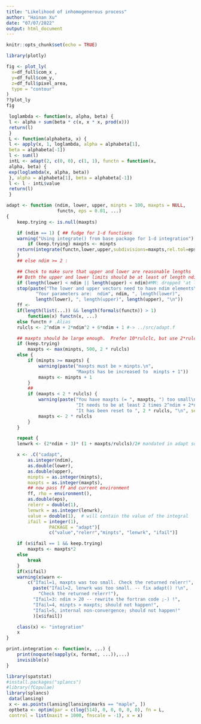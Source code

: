 ```yaml
---
title: "Likelihood of inhomogenerous process"
author: "Hainan Xu"
date: "07/07/2022"
output: html_document
---
```


```r
knitr::opts_chunk$set(echo = TRUE)
```


```R
library(plotly)

fig <- plot_ly(
  x=df_full$com_x , 
  y=df_full$com_y, 
  z=df_full$pixel_area, 
  type = "contour" 
)
??plot_ly
fig


```


```R
 loglambda <- function(x, alpha, beta) {
 l <- alpha + sum(beta * c(x, x * x, prod(x)))
 return(l)
 }
 L <- function(alphabeta, x) {
 l <- apply(x, 1, loglambda, alpha = alphabeta[1],
 beta = alphabeta[-1])
 l <- sum(l)
 intL <- adapt(2, c(0, 0), c(1, 1), functn = function(x,
 alpha, beta) {
 exp(loglambda(x, alpha, beta))
 }, alpha = alphabeta[1], beta = alphabeta[-1])
 l <- l - intL$value
 return(l)
 }

```

```R

adapt <- function (ndim, lower, upper, minpts = 100, maxpts = NULL,
                   functn, eps = 0.01, ...)
{
    keep.trying <- is.null(maxpts)

    if (ndim == 1) { ## fudge for 1-d functions
	warning("Using integrate() from base package for 1-d integration")
        if (keep.trying) maxpts <- minpts
	return(integrate(functn,lower,upper,subdivisions=maxpts,rel.tol=eps,...))
    }
    ## else ndim >= 2 :

    ## Check to make sure that upper and lower are reasonable lengths
    ## Both the upper and lower limits should be at least of length ndim
    if (length(lower) < ndim || length(upper) < ndim)#MM: dropped 'at least':
	stop(paste("The lower and upper vectors need to have ndim elements\n",
		   "Your parameters are:  ndim", ndim, ", length(lower)",
		   length(lower), ", length(upper)", length(upper), "\n"))
    ff <-
	if(length(list(...)) && length(formals(functn)) > 1)
	    function(x) functn(x, ...)
	else functn # .Alias
    rulcls <- 2^ndim + 2*ndim^2 + 6*ndim + 1 #-> ../src/adapt.f

    ## maxpts should be large enough.  Prefer 10*rulclc, but use 2*rulclc.
    if (keep.trying)
        maxpts <- max(minpts, 500, 2 * rulcls)
    else {
        if (minpts >= maxpts) {
            warning(paste("maxpts must be > minpts.\n",
                          "Maxpts has be increased to  minpts + 1"))
            maxpts <- minpts + 1
        }
        ##
        if (maxpts < 2 * rulcls) {
            warning(paste("You have maxpts (= ", maxpts, ") too small\n",
                          "It needs to be at least 2 times 2^ndim + 2*ndim^2 + 6*ndim+1\n",
                          "It has been reset to ", 2 * rulcls, "\n", sep=""))
            maxpts <- 2 * rulcls
        }
    }

    repeat {
	lenwrk <- (2*ndim + 3)* (1 + maxpts/rulcls)/2# mandated in adapt source

	x <- .C("cadapt",
		as.integer(ndim),
		as.double(lower),
		as.double(upper),
		minpts = as.integer(minpts),
		maxpts = as.integer(maxpts),
		## now pass ff and current environment
		ff, rho = environment(),
		as.double(eps),
		relerr = double(1),
		lenwrk = as.integer(lenwrk),
		value = double(1),	# will contain the value of the integral
		ifail = integer(1),
                PACKAGE = "adapt")[
                c("value","relerr","minpts", "lenwrk", "ifail")]

	if (x$ifail == 1 && keep.trying)
	    maxpts <- maxpts*2
	else
	    break
    }
    if(x$ifail)
	warning(x$warn <-
		c("Ifail=1, maxpts was too small. Check the returned relerr!",
		  paste("Ifail=2, lenwrk was too small. -- fix adapt() !\n",
			"Check the returned relerr!"),
		  "Ifail=3: ndim > 20 -- rewrite the fortran code ;-) !",
		  "Ifail=4, minpts > maxpts; should not happen!",
		  "Ifail=5, internal non-convergence; should not happen!"
		  )[x$ifail])

    class(x) <- "integration"
    x
}

print.integration <- function(x, ...) {
    print(noquote(sapply(x, format, ...)),...)
    invisible(x)
}


```


```R
library(spatstat)
#install.packages("splancs")
#library(fCopulae)
library(splancs)
 data(lansing)
 x <- as.points(lansing[lansing$marks == "maple", ])
 optbeta <- optim(par = c(log(514), 0, 0, 0, 0, 0), fn = L,
 control = list(maxit = 1000, fnscale = -1), x = x)

```



